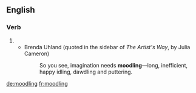 ==English==

===Verb===
{{head|en|present participle}}

# {{present participle of|moodle|lang=en|nocat=1}}
#* Brenda Uhland (quoted in the sidebar of ''The Artist's Way'', by Julia Cameron)
#*: So you see, imagination needs '''moodling'''—long, inefficient, happy idling, dawdling and puttering.

[[de:moodling]]
[[fr:moodling]]